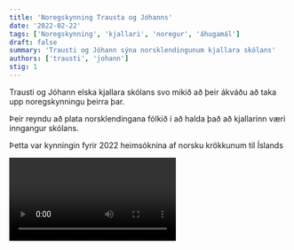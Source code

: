```yaml
---
title: 'Noregskynning Trausta og Jóhanns'
date: '2022-02-22'
tags: ['Noregskynning', 'kjallari', 'noregur', 'áhugamál']
draft: false
summary: 'Trausti og Jóhann sýna norsklendingunum kjallara skólans'
authors: ['trausti', 'johann']
stig: 1
---
```


Trausti og Jóhann elska kjallara skólans svo mikið að þeir ákváðu að taka upp noregskynningu þeirra þar.

Þeir reyndu að plata norsklendingana fólkið í að halda það að kjallarinn væri inngangur skólans.

Þetta var kynningin fyrir 2022 heimsóknina af norsku krökkunum til Íslands

<Video id="I9GmuWnfD4g" />

Eitt sem er víst er það að Trausti og Jóhann fundu ekki [Mikael](/medlimir/mikael) í kjallaranum þennan dag
